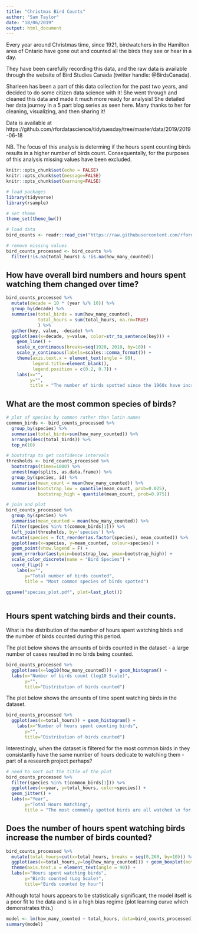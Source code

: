 ```yaml
---
title: "Christmas Bird Counts"
author: "Sam Taylor"
date: "18/06/2019"
output: html_document
---
```


Every year around Christmas time, since 1921, birdwatchers in the Hamilton area of Ontario have gone out and counted all the birds they see or hear in a day.

They have been carefully recording this data, and the raw data is available through the website of Bird Studies Canada (twitter handle: @BirdsCanada).

Sharleen has been a part of this data collection for the past two years, and decided to do some citizen data science with it! She went through and cleaned this data and made it much more ready for analysis! She detailed her data journey in a 5 part blog series as seen here. Many thanks to her for cleaning, visualizing, and then sharing it!

Data is available at https://github.com/rfordatascience/tidytuesday/tree/master/data/2019/2019-06-18

NB. The focus of this analysis is determing if the hours spent counting birds results in a higher number of birds count. Consequentally, for the purposes of this analysis missing values have been excluded.

```r
knitr::opts_chunk$set(echo = FALSE)
knitr::opts_chunk$set(message=FALSE)
knitr::opts_chunk$set(warning=FALSE)

# load packages
library(tidyverse)
library(rsample)

# set theme
theme_set(theme_bw())

# load data
bird_counts <- readr::read_csv("https://raw.githubusercontent.com/rfordatascience/tidytuesday/master/data/2019/2019-06-18/bird_counts.csv")

# remove missing values
bird_counts_processed <- bird_counts %>% 
  filter(!is.na(total_hours) & !is.na(how_many_counted))
```

## How have overall bird numbers and hours spent watching them changed over time?

```r
bird_counts_processed %>% 
  mutate(decade = 10 * (year %/% 10)) %>% 
  group_by(decade) %>% 
  summarise(total_birds = sum(how_many_counted),
            total_hours = sum(total_hours, na.rm=TRUE)
            ) %>% 
  gather(key, value, -decade) %>% 
  ggplot(aes(x=decade, y=value, color=str_to_sentence(key))) +
    geom_line() +
    scale_x_continuous(breaks=seq(1920, 2010, by=10)) +
    scale_y_continuous(labels=scales::comma_format()) +
    theme(axis.text.x = element_text(angle = 90),
          legend.title=element_blank(),
          legend.position = c(0.2, 0.7)) +
    labs(x="",
         y="",
         title = "The number of birds spotted since the 1960s have increased \n whilst hours spent watching have remained consistant") 
```

## What are the most common species of birds?

```r

# plot of species by common rather than latin names
common_birds <- bird_counts_processed %>% 
  group_by(species) %>% 
  summarise(total_birds=sum(how_many_counted)) %>% 
  arrange(desc(total_birds)) %>% 
  top_n(10) 

# bootstrap to get confidence intervals
thresholds <- bird_counts_processed %>% 
  bootstraps(times=1000) %>% 
  unnest(map(splits, as.data.frame)) %>% 
  group_by(species, id) %>% 
  summarise(mean_count = mean(how_many_counted)) %>% 
  summarise(bootstrap_low = quantile(mean_count, prob=0.025),
            bootstrap_high = quantile(mean_count, prob=0.975))

# join and plot
bird_counts_processed %>% 
  group_by(species) %>% 
  summarise(mean_counted = mean(how_many_counted)) %>% 
  filter(species %in% t(common_birds[1])) %>% 
  left_join(thresholds, by='species') %>% 
  mutate(species = fct_reorder(as.factor(species), mean_counted)) %>% 
  ggplot(aes(x=species, y=mean_counted, colour=species)) + 
  geom_point(show.legend = F) + 
  geom_errorbar(aes(ymin=bootstrap_low, ymax=bootstrap_high)) +
  scale_color_discrete(name = "Bird Species") +
  coord_flip() +
    labs(x="",
       y="Total number of birds counted",
       title = "Most common species of birds spotted")

ggsave("species_plot.pdf", plot=last_plot())
  
```
 
## Hours spent watching birds and their counts.

What is the distribution of the number of hours spent watching birds and the number of birds counted during this period. 

The plot below shows the amounts of birds counted in the dataset - a large number of cases resulted
in no birds being counted.

```r
bird_counts_processed %>% 
  ggplot(aes(x=log10(how_many_counted))) + geom_histogram() +
  labs(x="Number of birds count (log10 Scale)",
       y="",
       title="Distribution of birds counted")
```

The plot below shows the amounts of time spent watching birds in the dataset.

```r
bird_counts_processed %>% 
  ggplot(aes(x=total_hours)) + geom_histogram() +
    labs(x="Number of hours spent counting birds",
       y="",
       title="Distribution of birds counted")

```

Interestingly, when the dataset is filtered for the most common birds in they consistantly have the same number of hours dedicate to watching them - part of a research  project perhaps?
 
```r

# need to sort out the title of the plot
bird_counts_processed %>% 
  filter(species %in% t(common_birds[1])) %>% 
  ggplot(aes(x=year, y=total_hours, color=species)) +
  geom_jitter() +
  labs(x="Year",
       y="Total Hours Watching",
       title = "The most commonly spotted birds are all watched \n for the same amount of time")

```

## Does the number of hours spent watching birds increase the number of birds counted?

```r
bird_counts_processed %>% 
  mutate(total_hours=cut(x=total_hours, breaks = seq(0,260, by=10))) %>% 
  ggplot(aes(x=total_hours,y=log(how_many_counted))) + geom_boxplot(notch=TRUE) +
  theme(axis.text.x = element_text(angle = 90)) +
  labs(x="Hours spent watching birds",
       y="Birds counted (Log Scale)",
       title="Birds counted by hour")
```

Although total hours appears to be statistically significant, the model itself is a poor fit to the data and is in a high bias regime (plot learning curve which demonstrates this.)

```r
model <- lm(how_many_counted ~ total_hours, data=bird_counts_processed)
summary(model)
```

